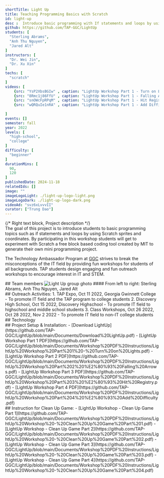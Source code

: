 ```yaml
---
shortTitle: Light Up
title: Teaching Programming Basics with Scratch
id: light-up
desc :  Introduce basic programming with If statements and loops by using Scratch sprites and coordinates.
github: https://github.com/TAP-GGC/LightUp
students: [
  "Sterling Abrams",
  "Anh Thu Nguyen",
  "Jared Alt"
]
instructors: [
  "Dr. Wei Jin",
  "Dr. Xu Xin"
] 
techs: [
  "scratch"
]
videos: [
    {src: "YsP2XbsBGIw" , caption: "LightUp Workshop Part 1 - Turn on Lights"},
    {src: "8Rmc1j86FfU" , caption: "LightUp Workshop Part 1 - Falling Arrows"},
    {src: "snOWcFpRPqM" , caption: "LightUp Workshop Part 1 - Hit Registry"},
    {src: "wQRQuIe1nRA" , caption: "LightUp Workshop Part 1 - Add Difficulty"},
    
]
events: []
semester: fall
year: 2022
levels: [
  "high-school",
  "college"
] 
difficulty: [
  "beginner"
] 
durationMins: [
  90,
  120
]
publishedDate: 2024-11-18
relatedIds: []
image: ""
imageLogoLight: ./light-up-logo-light.png
imageLogoDark: ./light-up-logo-dark.png
videoAd: "svz6xLvvvII"
curator: ["Trung Dao"]
---
```




{/* Right text block, Project description */}	
The goal of this project is to introduce students to basic programming topics such as if statements and loops by using Scratch sprites and coordinates.
By participating in this workshop students will get to experiment with Scratch a free block based coding tool created by MIT to generate their own mini programming project.

The Technology Ambassador Program at [GGC](http://www.ggc.edu/tap) strives to break the misconceptions of the IT field by providing fun workshops for students of all backgrounds. TAP students design engaging and fun outreach workshops to encourage interest in IT and STEM.

<div class="prj-txt">
## Team members
<Image src={GroupPhoto} alt="Light Up group ghoto" />
#### From left to right: Sterling Abrams, Anh Thu Nguyen, Jared Alt
</div>

<div class="prj-txt">
## Outreach Activities:
1. TAP Expo, Oct 11 2022, Georgia Gwinnett College - To promote IT field and the TAP program to college students
2. Discovery High School, Oct 15 2022, Discovery Highschool - To promote IT field to highschool and middle school students
3. Class Workshops, Oct 26 2022, Oct 28 2022, Nov 2 2022 - To promote IT field to non-IT college students
</div>

<div class='prj-txt'>
## Technology
  <Logo src= {ScratchLogo.src} alt="Scratch" link="https://scratch.mit.edu/" />
</div>

<div class='prj-txt'>
## Project Setup & Installation:
- [Download LightUp](https://github.com/TAP-GGC/LightUp/blob/main/Documents/Download%20LightUp.pdf)
- [LightUp Workshop Part 1 PDF](https://github.com/TAP-GGC/LightUp/blob/main/Documents/Workshop%20PDF%20Instructions/LightUp%20Workshop%20Part%201%20-%20Turn%20on%20Lights.pdf)
- [LightUp Workshop Part 2 PDF](https://github.com/TAP-GGC/LightUp/blob/main/Documents/Workshop%20PDF%20Instructions/LightUp%20Workshop%20Part%202%20%E2%80%93%20Falling%20Arrows.pdf)
- [LightUp Workshop Part 3 PDF](https://github.com/TAP-GGC/LightUp/blob/main/Documents/Workshop%20PDF%20Instructions/LightUp%20Workshop%20Part%203%20%E2%80%93%20Hit%20Registry.pdf)
- [LightUp Workshop Part 4 PDF](https://github.com/TAP-GGC/LightUp/blob/main/Documents/Workshop%20PDF%20Instructions/LightUp%20Workshop%20Part%204%20%E2%80%93%20Add%20Difficulty.pdf)
</div>

<div class='prj-txt'>
## Instruction for Clean Up Game:
- [LightUp Workshop - Clean Up Game Part 1](https://github.com/TAP-GGC/LightUp/blob/main/Documents/Workshop%20PDF%20Instructions/LightUp%20Workshop%20-%20Clean%20Up%20Game%20Part%201.pdf)
- [LightUp Workshop - Clean Up Game Part 2](https://github.com/TAP-GGC/LightUp/blob/main/Documents/Workshop%20PDF%20Instructions/LightUp%20Workshop%20-%20Clean%20Up%20Game%20Part%202.pdf)
- [LightUp Workshop - Clean Up Game Part 3](https://github.com/TAP-GGC/LightUp/blob/main/Documents/Workshop%20PDF%20Instructions/LightUp%20Workshop%20-%20Clean%20Up%20Game%20Part%203.pdf)
- [LightUp Workshop - Clean Up Game Part 4](https://github.com/TAP-GGC/LightUp/blob/main/Documents/Workshop%20PDF%20Instructions/LightUp%20Workshop%20-%20Clean%20Up%20Game%20Part%204.pdf)
</div>